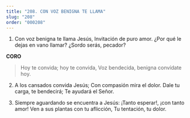```yaml
---
title: "208. CON VOZ BENIGNA TE LLAMA"
slug: "208"
order: "000208"
---
```


1. Con voz benigna te llama Jesús, Invitación de puro amor.
¿Por qué le dejas en vano llamar?
¿Sordo serás, pecador?

**CORO**
> Hoy te convida; hoy te convida,
Voz bendecida, benigna convídate hoy.

2. A los cansados convida Jesús; Con compasión mira el dolor. Dale tu carga, te bendecirá; Te ayudará el Señor.

3. Siempre aguardando se encuentra a Jesús:
¡Tanto esperar!, ¡con tanto amor! Ven a sus plantas con tu aflicción, Tu tentación, tu dolor.

